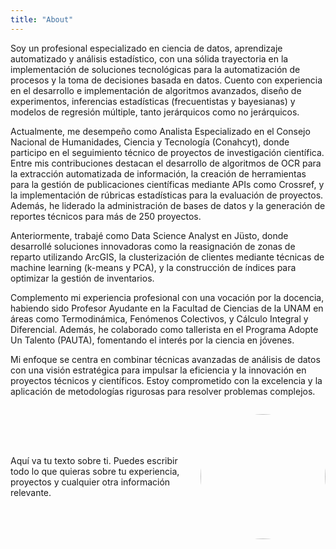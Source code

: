 ```yaml
---
title: "About"
---
```


Soy un profesional especializado en ciencia de datos, aprendizaje automatizado y análisis estadístico, con una sólida trayectoria en la implementación de soluciones tecnológicas para la automatización de procesos y la toma de decisiones basada en datos. Cuento con experiencia en el desarrollo e implementación de algoritmos avanzados, diseño de experimentos, inferencias estadísticas (frecuentistas y bayesianas) y modelos de regresión múltiple, tanto jerárquicos como no jerárquicos.

Actualmente, me desempeño como Analista Especializado en el Consejo Nacional de Humanidades, Ciencia y Tecnología (Conahcyt), donde participo en el seguimiento técnico de proyectos de investigación científica. Entre mis contribuciones destacan el desarrollo de algoritmos de OCR para la extracción automatizada de información, la creación de herramientas para la gestión de publicaciones científicas mediante APIs como Crossref, y la implementación de rúbricas estadísticas para la evaluación de proyectos. Además, he liderado la administración de bases de datos y la generación de reportes técnicos para más de 250 proyectos.

Anteriormente, trabajé como Data Science Analyst en Jüsto, donde desarrollé soluciones innovadoras como la reasignación de zonas de reparto utilizando ArcGIS, la clusterización de clientes mediante técnicas de machine learning (k-means y PCA), y la construcción de índices para optimizar la gestión de inventarios.

Complemento mi experiencia profesional con una vocación por la docencia, habiendo sido Profesor Ayudante en la Facultad de Ciencias de la UNAM en áreas como Termodinámica, Fenómenos Colectivos, y Cálculo Integral y Diferencial. Además, he colaborado como tallerista en el Programa Adopte Un Talento (PAUTA), fomentando el interés por la ciencia en jóvenes.

Mi enfoque se centra en combinar técnicas avanzadas de análisis de datos con una visión estratégica para impulsar la eficiencia y la innovación en proyectos técnicos y científicos. Estoy comprometido con la excelencia y la aplicación de metodologías rigurosas para resolver problemas complejos.

<div style="display: flex; align-items: center; gap: 20px;">

<div style="flex: 1;">
Aquí va tu texto sobre ti. Puedes escribir todo lo que quieras sobre tu experiencia, proyectos y cualquier otra información relevante.
</div>

<img src="images/japt.jpeg" width="200px" style="border-radius: 50%;">
  
</div>


